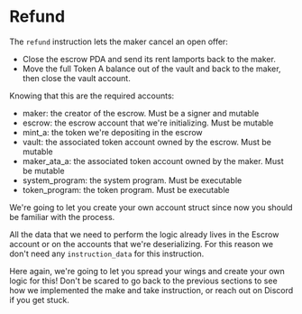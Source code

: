 # Refund

The `refund` instruction lets the maker cancel an open offer:
  - Close the escrow PDA and send its rent lamports back to the maker.
- Move the full Token A balance out of the vault and back to the maker, then close the vault account.

<ArticleSection name="Required Account" id="required-account" level="h2" />

Knowing that this are the required accounts:

- maker: the creator of the escrow. Must be a signer and mutable
- escrow: the escrow account that we're initializing. Must be mutable
- mint_a: the token we're depositing in the escrow
- vault: the associated token account owned by the escrow. Must be mutable
- maker_ata_a: the associated token account owned by the maker. Must be mutable
- system_program: the system program. Must be executable
- token_program: the token program. Must be executable

We're going to let you create your own account struct since now you should be familiar with the process.

<ArticleSection name="Instruction Data" id="instruction-data" level="h2" />

All the data that we need to perform the logic already lives in the Escrow account or on the accounts that we're deserializing. For this reason we don't need any `instruction_data` for this instruction.

<ArticleSection name="Logic" id="logic" level="h2" />

Here again, we're going to let you spread your wings and create your own logic for this! Don't be scared to go back to the previous sections to see how we implemented the make and take instruction, or reach out on Discord if you get stuck.

